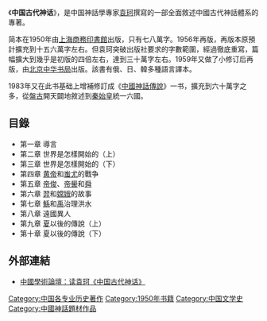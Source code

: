 《'''中国古代神话'''》，是中国神話學專家[[袁珂|袁珂]]撰寫的一部全面敘述中國古代神話體系的專著。

简本在1950年由[[上海|上海]][[商務印書館|商務印書館]]出版，只有七八萬字。1956年再版，再版本原預計擴充到十五六萬字左右。但袁珂突破出版社要求的字數範圍，經過徹底重寫，篇幅擴大到幾乎是初版的四倍左右，達到三十萬字左右。1959年又做了小修订后再版，由[[北京|北京]][[中华书局|中华书局]]出版。該書有俄、日、韓多種語言譯本。

1983年又在此书基础上增補修訂成《[[中国神话传说_(袁珂)|中國神話傳說]]》一书，擴充到六十萬字之多，從[[盤古|盤古]]開天闢地敘述到[[秦始皇|秦始皇]]統一六國。

==目錄==
* 第一章 導言
* 第二章 世界是怎樣開始的（上）
* 第三章 世界是怎樣開始的（下）
* 第四章 [[黄帝|黄帝]]和[[蚩尤|蚩尤]]的戰争
* 第五章 [[帝俊|帝俊]]、[[帝嚳|帝嚳]]和[[舜|舜]]
* 第六章 [[羿|羿]]和[[嫦娥|嫦娥]]的故事
* 第七章 [[鯀|鯀]]和[[禹|禹]]治理洪水
* 第八章 遠國異人
* 第九章 [[夏朝|夏]]以後的傳說（上）
* 第十章 夏以後的傳說（下）

== 外部連結 ==
* [http://www.frchina.net/data/personArticle.php?id=2865 中國學術論壇：读袁珂《中国古代神话》]{{Wayback|url=http://www.frchina.net/data/personArticle.php?id=2865 |date=20061021231834 }}

[[Category:中国各专业历史著作|Category:中国各专业历史著作]]
[[Category:1950年书籍|Category:1950年书籍]]
[[Category:中国文学史|Category:中国文学史]]
[[Category:中國神話題材作品|Category:中國神話題材作品]]